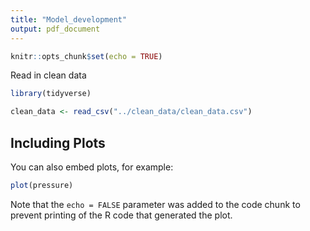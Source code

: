 ```yaml
---
title: "Model_development"
output: pdf_document
---
```


```r
knitr::opts_chunk$set(echo = TRUE)
```

Read in clean data

```r
library(tidyverse)

clean_data <- read_csv("../clean_data/clean_data.csv")

```

## Including Plots

You can also embed plots, for example:

```r
plot(pressure)
```

Note that the `echo = FALSE` parameter was added to the code chunk to prevent printing of the R code that generated the plot.

